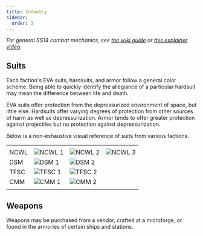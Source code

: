 ```yaml
---
title: Infantry
sidebar:
  order: 3
---
```


*For general SS14 combat mechanics, see [the wiki guide](https://wiki.spacestation14.com/wiki/Combat) or [this explainer video](https://www.youtube.com/watch?v=c35R3mMz21Q).*

## Suits

Each faction's EVA suits, hardsuits, and armor follow a general color scheme. Being able to quickly identify the allegiance of a particular hardsuit may mean the difference between life and death.

EVA suits offer protection from the depressurized environment of space, but little else. Hardsuits offer varying degrees of protection from other sources of harm as well as depressurization. Armor tends to offer greater protection against projectiles but no protection against depressurization.

Below is a non-exhaustive visual reference of suits from various factions.

| | | | |
| --- | --- | --- | --- | 
| | | | |
| NCWL | ![NCWL 1](../../../assets/images/hardsuit-ncwl-1.png) | ![NCWL 2](../../../assets/images/hardsuit-ncwl-2.png) | ![NCWL 3](../../../assets/images/hardsuit-ncwl-3.png) |
| DSM | ![DSM 1](../../../assets/images/hardsuit-dsm-1.png) | ![DSM 2](../../../assets/images/hardsuit-dsm-2.png) | |
| TFSC | ![TFSC 1](../../../assets/images/hardsuit-tfsc-1.png) | ![TFSC 2](../../../assets/images/hardsuit-tfsc-2.png) | |
| CMM | ![CMM 1](../../../assets/images/hardsuit-cmm-1.png) | ![CMM 2](../../../assets/images/hardsuit-cmm-2.png) | |
| | | | |


## Weapons

Weapons may be purchased from a vendor, crafted at a microforge, or found in the armories of certain ships and stations.